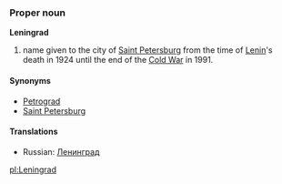 ===Proper noun===
'''Leningrad'''

# name given to the city of [[Saint Petersburg]] from the time of [[Lenin]]'s death in 1924 until the end of the [[Cold War]] in 1991.

====Synonyms====
*[[Petrograd]]
*[[Saint Petersburg]]

====Translations====
*Russian: [[Ленинград]]

[[pl:Leningrad]]
